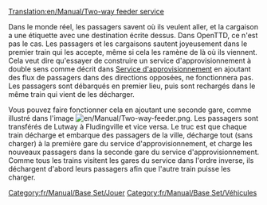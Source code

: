 [[Translation:en/Manual/Two-way feeder service]]

Dans le monde réel, les passagers savent où ils veulent aller, et la cargaison a une étiquette avec une destination écrite dessus.
Dans OpenTTD, ce n'est pas le cas. Les passagers et les cargaisons sautent joyeusement dans le premier train qui les accepte, même si cela les ramène de là où ils viennent. Cela veut dire qu'essayer de construire un service d'approvisionnement à double sens comme décrit dans [[fr/Manual/Service d'approvisionnement|Service d'approvisionnement]] en ajoutant des flux de passagers dans des directions opposées, ne fonctionnera pas. Les passagers sont débarqués en premier lieu, puis sont rechargés dans le même train qui vient de les décharger.

Vous pouvez faire fonctionner cela en ajoutant une seconde gare, comme illustré dans l'image [[File:en/Manual/Two-way-feeder.png|thumb]]. Les passagers sont transférés de Lutway à Fludingville et vice versa.
Le truc est que chaque train décharge et embarque des passagers de la ville, décharge tout (sans charger) à la première gare du service d'approvisionnement, et charge les nouveaux passagers dans la seconde gare du service d'approvisionnement. Comme tous les trains visitent les gares du service dans l'ordre inverse, ils déchargent d'abord leurs passagers afin que l'autre train puisse les charger.

[[Category:fr/Manual/Base Set/Jouer]]
[[Category:fr/Manual/Base Set/Véhicules]]